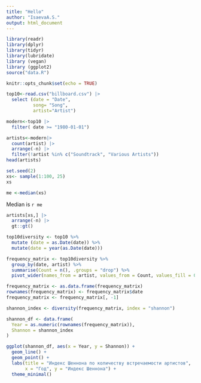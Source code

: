 ```yaml
---
title: "Hello"
author: "IsaevaA.S."
output: html_document
---
```


```r

library(readr)
library(dplyr)
library(tidyr)
library(lubridate)
library (vegan)
library (ggplot2)
source("data.R")

knitr::opts_chunk$set(echo = TRUE)
```


```r
top10<-read.csv("billboard.csv") |>
  select (date = "Date",
          song= "Song",
          artist="Artist")

```

```r
modern<-top10 |>
  filter( date >= "1980-01-01")


```

```r
artists<-modern|>
  count(artist) |>
  arrange(-n) |>
  filter(!artist %in% c("Soundtrack", "Various Artists"))
head(artists)
```


```r
set.seed(2)
xs<- sample(1:100, 25)
xs
```

```r
me <-median(xs)
```

Median is `r me`

```r
artists[xs,] |>
  arrange(-n) |>
  gt::gt()
```


```r
top10diversity <- top10 %>%
  mutate (date = as.Date(date)) %>% 
  mutate(date = year(as.Date(date))) 
```

```r
frequency_matrix <- top10diversity %>%
  group_by(date, artist) %>%
  summarise(Count = n(), .groups = "drop") %>%
  pivot_wider(names_from = artist, values_from = Count, values_fill = 0)
```

```r
frequency_matrix <- as.data.frame(frequency_matrix)
rownames(frequency_matrix) <- frequency_matrix$date
frequency_matrix <- frequency_matrix[, -1]
```

```r
shannon_index <- diversity(frequency_matrix, index = "shannon")

shannon_df <- data.frame(
  Year = as.numeric(rownames(frequency_matrix)),
  Shannon = shannon_index
)

ggplot(shannon_df, aes(x = Year, y = Shannon)) +
  geom_line() +
  geom_point() +
  labs(title = "Индекс Шеннона по количеству встречаемости артистов",
       x = "Год", y = "Индекс Шеннона") +
  theme_minimal()
```

